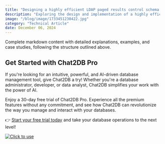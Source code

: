 ```yaml
---
title: "Designing a highly efficient LDAP paged results control schema with UnboundID"
description: "Exploring the design and implementation of a highly efficient LDAP paged results control schema using UnboundID, focusing on optimization techniques and best practices."
image: "/blog/image/1733451230422.jpg"
category: "Technical Article"
date: December 06, 2024
---
```


Complete markdown content with detailed explanations, examples, and case studies, following the structure outlined above.

## Get Started with Chat2DB Pro

If you're looking for an intuitive, powerful, and AI-driven database management tool, give Chat2DB a try! Whether you're a database administrator, developer, or data analyst, Chat2DB simplifies your work with the power of AI.

Enjoy a 30-day free trial of Chat2DB Pro. Experience all the premium features without any commitment, and see how Chat2DB can revolutionize the way you manage and interact with your databases.

👉 [Start your free trial today](https://chat2db.ai/pricing) and take your database operations to the next level!


[![Click to use](/image/blog/bg/chat2db.jpg)](https://app.chat2db-ai.com/)
